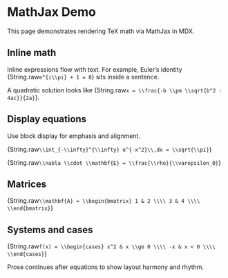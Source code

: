 <MathJax>

# MathJax Demo

This page demonstrates rendering TeX math via MathJax in MDX.

## Inline math

Inline expressions flow with text. For example, Euler’s identity
<InlineMath>{String.raw`e^{i\\pi} + 1 = 0`}</InlineMath> sits inside a sentence.

A quadratic solution looks like <InlineMath>{String.raw`x = \\frac{-b \\pm \\sqrt{b^2 - 4ac}}{2a}`}</InlineMath>.

## Display equations

Use block display for emphasis and alignment.

<BlockMath>{String.raw`\\int_{-\\infty}^{\\infty} e^{-x^2}\\,dx = \\sqrt{\\pi}`}</BlockMath>

<BlockMath>{String.raw`\\nabla \\cdot \\mathbf{E} = \\frac{\\rho}{\\varepsilon_0}`}</BlockMath>

## Matrices

<BlockMath>{String.raw`\\mathbf{A} = \\begin{bmatrix}
1 & 2 \\\\
3 & 4 \\\\
\\end{bmatrix}`}</BlockMath>

## Systems and cases

<BlockMath>{String.raw`f(x) = \\begin{cases}
x^2 & x \\ge 0 \\\\
-x & x < 0 \\\\
\\end{cases}`}</BlockMath>

Prose continues after equations to show layout harmony and rhythm.

</MathJax>



